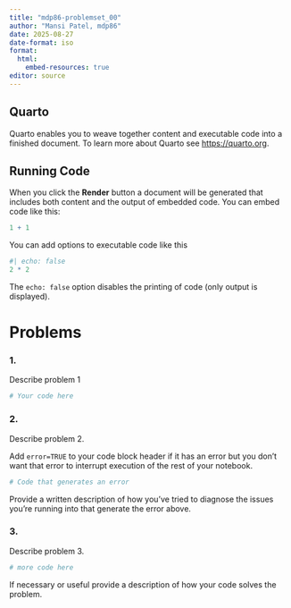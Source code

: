 ```yaml
---
title: "mdp86-problemset_00"
author: "Mansi Patel, mdp86"
date: 2025-08-27
date-format: iso
format: 
  html:
    embed-resources: true
editor: source
---
```


## Quarto

Quarto enables you to weave together content and executable code into a finished document. To learn more about Quarto see <https://quarto.org>.

## Running Code

When you click the **Render** button a document will be generated that includes both content and the output of embedded code. You can embed code like this:

```r
1 + 1
```

You can add options to executable code like this

```r
#| echo: false
2 * 2
```

The `echo: false` option disables the printing of code (only output is displayed).

# Problems

### 1.

Describe problem 1

```r
# Your code here
```

### 2.

Describe problem 2.

Add `error=TRUE` to your code block header if it has an error but you don't want that error to interrupt execution of the rest of your notebook.

```r
# Code that generates an error
```

Provide a written description of how you've tried to diagnose the issues you're running into that generate the error above.

### 3.

Describe problem 3.

```r
# more code here
```

If necessary or useful provide a description of how your code solves the problem.
